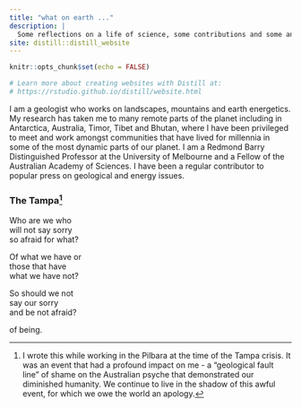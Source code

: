 ```yaml
---
title: "what on earth ..."
description: |
  Some reflections on a life of science, some contributions and some anecdotes. 
site: distill::distill_website
---
```


```r
knitr::opts_chunk$set(echo = FALSE)

# Learn more about creating websites with Distill at:
# https://rstudio.github.io/distill/website.html

```

I am a geologist who works on landscapes, mountains and earth energetics. My research has taken me to many remote parts of the planet including in Antarctica, Australia, Timor, Tibet and Bhutan, where I have been privileged to meet and work amongst communities that have lived for millennia in some of the most dynamic parts of our planet. I am a Redmond Barry Distinguished Professor at the University of Melbourne and a Fellow of the Australian Academy of Sciences. I have been a regular contributor to popular press on geological and energy issues.


### The Tampa^[I wrote this while working in the Pilbara at the time of the Tampa crisis. It was an event that had a profound impact on me - a "geological fault line" of shame on the Australian psyche that demonstrated our diminished humanity. We continue to live in the shadow of this awful event, for which we owe the world an apology.]

Who are we who\
will not say sorry\
so afraid for what? 


Of what we have or\
those that have\
what we have not?


So should we not\
say our sorry\
and be not afraid? 

of being.
